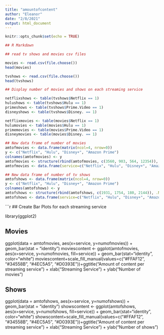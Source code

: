 ```yaml
---
title: "amountofcontent"
author: "Eleanor"
date: "2/8/2021"
output: html_document
---
```


```r
knitr::opts_chunk$set(echo = TRUE)
```

```r
## R Markdown

## read tv shows and movies csv files

movies <- read.csv(file.choose())
head(movies)

tvshows <- read.csv(file.choose())
head(tvshows)

```

```r

## Display number of movies and shows on each streaming service

netflixshows <- table(tvshows$Netflix == 1)
hulushows <- table(tvshows$Hulu == 1)
primeshows <- table(tvshows$Prime.Video == 1)
disneyshows <- table(tvshows$Disney. == 1)

netflixmovies <- table(movies$Netflix == 1)
hulumovies <- table(movies$Hulu == 1)
primemovies <- table(movies$Prime.Video == 1)
disneymovies <- table(movies$Disney. == 1)
```
```r
## New data frame of number of movies
amtofmovies <- data.frame(matrix(ncol=4, nrow=0))
y <- c("Netflix", "Hulu", "Disney+", "Amazon Prime")
colnames(amtofmovies) <- y
amtofmovies <- structure(rbind(amtofmovies, c(3560, 903, 564, 12354)), .Names = names(amtofmovies))
amtofmovies <- data.frame(service=c("Netflix", "Hulu", "Disney+", "Amazon Prime"), numofmovies=c(3560, 903, 564, 12354))

## New data frame of number of tv shows
amtofshows <- data.frame(matrix(ncol=4, nrow=0))
y <- c("Netflix", "Hulu", "Disney+", "Amazon Prime")
colnames(amtofshows) <- y
amtofshows <- structure(rbind(amtofshows, c(1931, 1754, 180, 2144)), .Names = names(amtofshows))
amtofshows <- data.frame(service=c("Netflix", "Hulu", "Disney+", "Amazon Prime"), numofshows=c(1931, 1754, 180, 2144))
```

```r
## Create Bar Plots for each streaming service

library(ggplot2)

## Movies

ggplot(data = amtofmovies, aes(x=service, y=numofmovies)) + geom_bar(stat = "identity")
moviescontent <- ggplot(amtofmovies, aes(x=service, y=numofmovies, fill=service)) + geom_bar(stat="identity", color="white")
moviescontent+scale_fill_manual(values=c("#FFAF12", "#34558B", "#4EC5A5", "#D0393E"))+ggtitle("Amount of content per streaming service") +
  xlab("Streaming Service") + ylab("Number of movies")

## Shows

ggplot(data = amtofshows, aes(x=service, y=numofshows)) + geom_bar(stat = "identity")
showscontent <- ggplot(amtofshows, aes(x=service, y=numofshows, fill=service)) + geom_bar(stat="identity", color="white")
showscontent+scale_fill_manual(values=c("#FFAF12", "#34558B", "#4EC5A5", "#D0393E"))+ggtitle("Amount of content per streaming service") +
  xlab("Streaming Service") + ylab("Number of shows")
